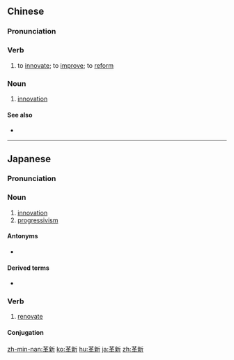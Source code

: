 ==Chinese==
{{zh-forms}}

===Pronunciation===
{{zh-pron
|m=géxīn
|mn=kek-sin
|cat=v,n
}}

===Verb===
{{zh-verb}}

# to [[innovate]]; to [[improve]]; to [[reform]]

===Noun===
{{zh-noun}}

# [[innovation]]

====See also====
* {{zh-l|創新}}

{{zh-cat|Intermediate}}

----

==Japanese==
{{ja-kanjitab|かく|しん|yomi=on}}

===Pronunciation===
{{ja-pron|かくしん|y=o}}

===Noun===
{{ja-noun|かくしん}}

# [[innovation]]
# [[progressivism]]

====Antonyms====
* {{ja-r|保守|ほしゅ}}

====Derived terms====
* {{ja-r|革新的|かくしんてき|gloss=[[innovative]]}}

===Verb===
{{ja-verb-suru|tr=trans|かくしん}}

# [[renovate]]

====Conjugation====
{{ja-suru|かくしん}}

[[zh-min-nan:革新]]
[[ko:革新]]
[[hu:革新]]
[[ja:革新]]
[[zh:革新]]